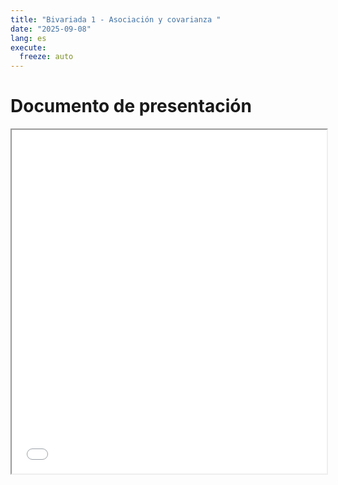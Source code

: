 ```yaml
---
title: "Bivariada 1 - Asociación y covarianza "
date: "2025-09-08"
lang: es
execute:
  freeze: auto 
---
```


# Documento de presentación

<iframe src=/slides/08-bivariada1.html height="550" width=100% allowfullscreen="true">
</iframe> 




